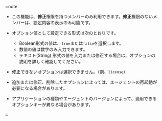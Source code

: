 :::note

- この機能は、**修正**権限を持つメンバーのみ利用できます。**修正**権限のないメンバーは、設定内容の表示のみ可能です。

- オプション値として設定できる形式は次のとおりです。

  - Boolean形式の値は、`true`または`false`を選択します。
  - 数値の値は数字のみ入力できます。
  - テキスト(String) 形式の値を入力または修正する場合は、オプションの説明を詳しく確認してください。

- 修正できないオプションは選択できません。（例、`license`）

- 追加または修正、削除したオプションによっては、エージェントの再起動が必要になる場合があります。 

- アプリケーションの種類やエージェントのバージョンによって、適用できるオプションキーが異なる場合があります。

:::
